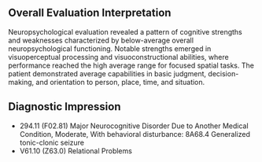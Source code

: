 ## Overall Evaluation Interpretation

Neuropsychological evaluation revealed a pattern of cognitive strengths and weaknesses characterized by below-average overall neuropsychological functioning. Notable strengths emerged in visuoperceptual processing and visuoconstructional abilities, where performance reached the high average range for focused spatial tasks. The patient demonstrated average capabilities in basic judgment, decision-making, and orientation to person, place, time, and situation.

## Diagnostic Impression

- 294.11 (F02.81) Major Neurocognitive Disorder Due to Another Medical Condition, Moderate, With behavioral disturbance: 8A68.4 Generalized tonic-clonic seizure
- V61.10 (Z63.0) Relational Problems
